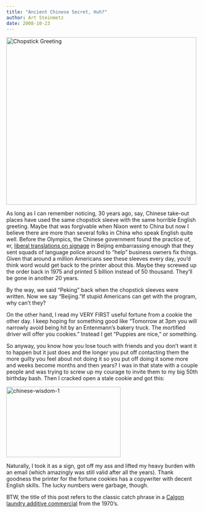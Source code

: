 ```yaml
---
title: "Ancient Chinese Secret, Huh?"
author: Art Steinmetz
date: 2008-10-23
---
```


<a href="/img/2008/10/chinese-wisdom-1.jpg">

</a>

<a href="/img/2008/10/chinese-wisdom-2.jpg"><img src="/img/2008/10/chinese-wisdom-2.jpg" title="chinese-wisdom-2" alt="Chopstick Greeting" class="size-full wp-image-70" width="499" height="440"/></a>


As long as I can remember noticing, 30 years ago, say, Chinese take-out places have used the same chopstick sleeve with the same horrible English greeting. Maybe that was forgivable when Nixon went to China but now I believe there are more than several folks in China who speak English quite well. Before the Olympics, the Chinese government found the practice of, er, [<a href="http://www.dailymail.co.uk/news/article-497544/Chinglish-Hilarious-examples-signs-lost-translation.html" target="_blank">liberal translations on signage</a>]{style="text-decoration: underline;"} in Beijing embarrassing enough that they sent squads of language police around to "help" business owners fix things. Given that around a million Americans see these sleeves every day, you'd think word would get back to the printer about this. Maybe they screwed up the order back in 1975 and printed 5 billion instead of 50 thousand. They'll be gone in another 20 years.

By the way, we said "Peking" back when the chopstick sleeves were written. Now we say "Beijing. "If stupid Americans can get with the program, why can't they?

On the other hand, I read my VERY FIRST useful fortune from a cookie the other day. I keep hoping for something good like "Tomorrow at 3pm you will narrowly avoid being hit by an Entenmann's bakery truck. The mortified driver will offer you cookies." Instead I get "Puppies are nice," or something.

So anyway, you know how you lose touch with friends and you don't want it to happen but it just does and the longer you put off contacting them the more guilty you feel about not doing it so you put off doing it some more and weeks become months and then years? I was in that state with a couple people and was trying to screw up my courage to invite them to my big 50th birthday bash. Then I cracked open a stale cookie and got this:

<a href="/img/2008/10/chinese-wisdom-1.jpg"><img src="/img/2008/10/chinese-wisdom-1.jpg" title="chinese-wisdom-1" class="alignnone size-medium wp-image-71" width="300" height="185"/></a>

Naturally, I took it as a sign, got off my ass and lifted my heavy burden with an email (which amazingly was still valid after all the years). Thank goodness the printer for the fortune cookies has a copywriter with decent English skills. The lucky numbers were garbage, though.

BTW, the title of this post refers to the classic catch phrase in a <a href="http://www.youtube.com/watch?v=ZjNRXfRXnoc" target="_blank">[Calgon laundry additive commercia]{style="text-decoration: underline;"}l</a> from the 1970's.
